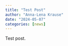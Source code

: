 ```yaml
---
title: "Test Post"
author: "Anna-Lena Krause"
date: "2024-05-07"
categories: [news]
---
```

Test post.